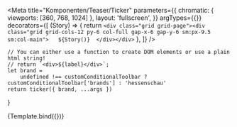 


<Meta
    title="Komponenten/Teaser/Ticker"
        parameters={{
            chromatic: {
                viewports: [360, 768, 1024]
            },
            layout: 'fullscreen',
        }}
    argTypes={{}}
    decorators={[
        (Story) => {
            return `<div class="grid grid-page"><div class="grid grid-cols-12 py-6 col-full gap-x-6 gap-y-6 sm:px-9.5 sm:col-main">  
                ${Story()} 
                </div></div>`
        },
    ]}
/>

    // You can either use a function to create DOM elements or use a plain html string!
    // return `<div>${label}</div>`;
    let brand =
        undefined !== customConditionalToolbar ? customConditionalToolbar['brands'] : 'hessenschau'
    return ticker({ brand, ...args })
}

<Preview withToolbar>
    <Story name="Ticker Teaser 100" args={tickerTeaser100.logicItem}>
        {Template.bind({})}
    </Story>
</Preview>
